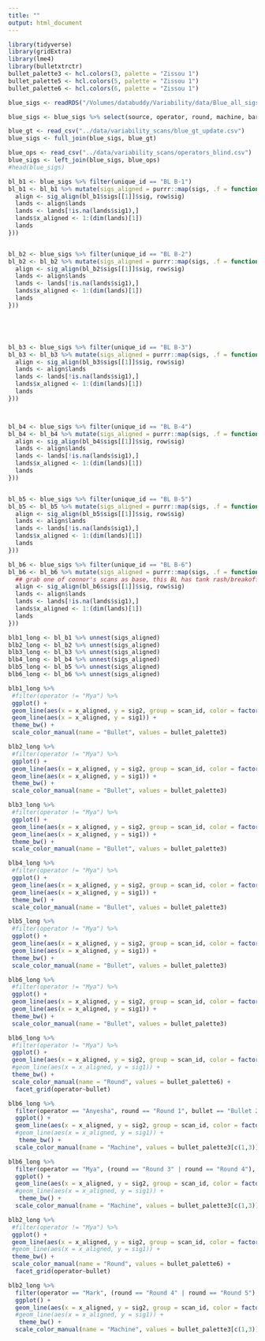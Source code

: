 ```yaml
---
title: ""
output: html_document
---
```


```r
library(tidyverse)
library(gridExtra)
library(lme4)
library(bulletxtrctr)
bullet_palette3 <- hcl.colors(3, palette = "Zissou 1")
bullet_palette5 <- hcl.colors(5, palette = "Zissou 1")
bullet_palette6 <- hcl.colors(6, palette = "Zissou 1")
```

```r
blue_sigs <- readRDS("/Volumes/databuddy/Variability/data/Blue_all_sigs_updated.rda")

blue_sigs <- blue_sigs %>% select(source, operator, round, machine, barrel, bullet, land, scan_id, sigs)

blue_gt <- read_csv("../data/variability_scans/blue_gt_update.csv")
blue_sigs <- full_join(blue_sigs, blue_gt)

blue_ops <- read_csv("../data/variability_scans/operators_blind.csv")
blue_sigs <- left_join(blue_sigs, blue_ops)
#head(blue_sigs)
```

```r
bl_b1 <- blue_sigs %>% filter(unique_id == "BL B-1")
bl_b1 <- bl_b1 %>% mutate(sigs_aligned = purrr::map(sigs, .f = function(row){
  align <- sig_align(bl_b1$sigs[[1]]$sig, row$sig)
  lands <- align$lands
  lands <- lands[!is.na(lands$sig1),]
  lands$x_aligned <- 1:(dim(lands)[1])
  lands
}))


bl_b2 <- blue_sigs %>% filter(unique_id == "BL B-2")
bl_b2 <- bl_b2 %>% mutate(sigs_aligned = purrr::map(sigs, .f = function(row){
  align <- sig_align(bl_b2$sigs[[1]]$sig, row$sig)
  lands <- align$lands
  lands <- lands[!is.na(lands$sig1),]
  lands$x_aligned <- 1:(dim(lands)[1])
  lands
}))





bl_b3 <- blue_sigs %>% filter(unique_id == "BL B-3")
bl_b3 <- bl_b3 %>% mutate(sigs_aligned = purrr::map(sigs, .f = function(row){
  align <- sig_align(bl_b3$sigs[[1]]$sig, row$sig)
  lands <- align$lands
  lands <- lands[!is.na(lands$sig1),]
  lands$x_aligned <- 1:(dim(lands)[1])
  lands
}))



bl_b4 <- blue_sigs %>% filter(unique_id == "BL B-4")
bl_b4 <- bl_b4 %>% mutate(sigs_aligned = purrr::map(sigs, .f = function(row){
  align <- sig_align(bl_b4$sigs[[1]]$sig, row$sig)
  lands <- align$lands
  lands <- lands[!is.na(lands$sig1),]
  lands$x_aligned <- 1:(dim(lands)[1])
  lands
}))


bl_b5 <- blue_sigs %>% filter(unique_id == "BL B-5")
bl_b5 <- bl_b5 %>% mutate(sigs_aligned = purrr::map(sigs, .f = function(row){
  align <- sig_align(bl_b5$sigs[[1]]$sig, row$sig)
  lands <- align$lands
  lands <- lands[!is.na(lands$sig1),]
  lands$x_aligned <- 1:(dim(lands)[1])
  lands
}))

bl_b6 <- blue_sigs %>% filter(unique_id == "BL B-6")
bl_b6 <- bl_b6 %>% mutate(sigs_aligned = purrr::map(sigs, .f = function(row){
  ## grab one of connor's scans as base, this BL has tank rash/breakoff on 2 of 3 bullets
  align <- sig_align(bl_b6$sigs[[1]]$sig, row$sig) 
  lands <- align$lands
  lands <- lands[!is.na(lands$sig1),]
  lands$x_aligned <- 1:(dim(lands)[1])
  lands
}))

```

```r
blb1_long <- bl_b1 %>% unnest(sigs_aligned)
blb2_long <- bl_b2 %>% unnest(sigs_aligned)
blb3_long <- bl_b3 %>% unnest(sigs_aligned)
blb4_long <- bl_b4 %>% unnest(sigs_aligned)
blb5_long <- bl_b5 %>% unnest(sigs_aligned)
blb6_long <- bl_b6 %>% unnest(sigs_aligned)

blb1_long %>%
 #filter(operator != "Mya") %>%
 ggplot() +
 geom_line(aes(x = x_aligned, y = sig2, group = scan_id, color = factor(bullet)), alpha = 0.7) +
 geom_line(aes(x = x_aligned, y = sig1)) +
 theme_bw() + 
 scale_color_manual(name = "Bullet", values = bullet_palette3)

blb2_long %>%
 #filter(operator != "Mya") %>%
 ggplot() +
 geom_line(aes(x = x_aligned, y = sig2, group = scan_id, color = factor(bullet)), alpha = 0.7) +
 geom_line(aes(x = x_aligned, y = sig1)) +
 theme_bw() + 
 scale_color_manual(name = "Bullet", values = bullet_palette3)

blb3_long %>%
 #filter(operator != "Mya") %>%
 ggplot() +
 geom_line(aes(x = x_aligned, y = sig2, group = scan_id, color = factor(bullet)), alpha = 0.7) +
 geom_line(aes(x = x_aligned, y = sig1)) +
 theme_bw() + 
 scale_color_manual(name = "Bullet", values = bullet_palette3)

blb4_long %>%
 #filter(operator != "Mya") %>%
 ggplot() +
 geom_line(aes(x = x_aligned, y = sig2, group = scan_id, color = factor(bullet)), alpha = 0.7) +
 geom_line(aes(x = x_aligned, y = sig1)) +
 theme_bw() + 
 scale_color_manual(name = "Bullet", values = bullet_palette3)

blb5_long %>%
 #filter(operator != "Mya") %>%
 ggplot() +
 geom_line(aes(x = x_aligned, y = sig2, group = scan_id, color = factor(bullet)), alpha = 0.7) +
 geom_line(aes(x = x_aligned, y = sig1)) +
 theme_bw() + 
 scale_color_manual(name = "Bullet", values = bullet_palette3)

blb6_long %>%
 #filter(operator != "Mya") %>%
 ggplot() +
 geom_line(aes(x = x_aligned, y = sig2, group = scan_id, color = factor(bullet)), alpha = 0.7) +
 geom_line(aes(x = x_aligned, y = sig1)) +
 theme_bw() + 
 scale_color_manual(name = "Bullet", values = bullet_palette3)
```

```r
blb6_long %>%
 #filter(operator != "Mya") %>%
 ggplot() +
 geom_line(aes(x = x_aligned, y = sig2, group = scan_id, color = factor(round)), alpha = 0.7) +
 #geom_line(aes(x = x_aligned, y = sig1)) +
 theme_bw() + 
 scale_color_manual(name = "Round", values = bullet_palette6) + 
  facet_grid(operator~bullet)

blb6_long %>%
  filter(operator == "Anyesha", round == "Round 1", bullet == "Bullet 2") %>%
  ggplot() +
  geom_line(aes(x = x_aligned, y = sig2, group = scan_id, color = factor(machine)), alpha = 0.7) +
  #geom_line(aes(x = x_aligned, y = sig1)) +
   theme_bw() + 
  scale_color_manual(name = "Machine", values = bullet_palette3[c(1,3)])

blb6_long %>%
  filter(operator == "Mya", (round == "Round 3" | round == "Round 4"), bullet == "Bullet 1") %>%
  ggplot() +
  geom_line(aes(x = x_aligned, y = sig2, group = scan_id, color = factor(machine), linetype = factor(round)), alpha = 0.7) +
  #geom_line(aes(x = x_aligned, y = sig1)) +
   theme_bw() + 
  scale_color_manual(name = "Machine", values = bullet_palette3[c(1,3)])


```

```r
blb2_long %>%
 #filter(operator != "Mya") %>%
 ggplot() +
 geom_line(aes(x = x_aligned, y = sig2, group = scan_id, color = factor(round)), alpha = 0.7) +
 #geom_line(aes(x = x_aligned, y = sig1)) +
 theme_bw() + 
 scale_color_manual(name = "Round", values = bullet_palette6) + 
  facet_grid(operator~bullet)

blb2_long %>%
  filter(operator == "Mark", (round == "Round 4" | round == "Round 5"), bullet == "Bullet 2") %>%
  ggplot() +
  geom_line(aes(x = x_aligned, y = sig2, group = scan_id, color = factor(machine), linetype = factor(round)), alpha = 0.7) +
  #geom_line(aes(x = x_aligned, y = sig1)) +
   theme_bw() + 
  scale_color_manual(name = "Machine", values = bullet_palette3[c(1,3)])
```


